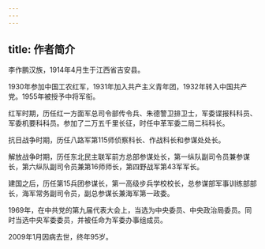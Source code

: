 ```yaml
---
---
---
```

title: 作者简介
---




李作鹏汉族，1914年4月生于江西省吉安县。

1930年参加中国工农红军，1931年加入共产主义青年团，1932年转入中国共产党。1955年被授予中将军衔。

红军时期，历任红一方面军总司令部传令兵、朱德警卫排卫士，军委谍报科科员、军委机要科科员。参加了二万五千里长征，时任中革军委二局二科科长。

抗日战争时期，历任八路军第115师侦察科长、作战科长和参谋处处长。

解放战争时期，历任东北民主联军前方总部参谋处长，第一纵队副司令员兼参谋长，第六纵队副司令员兼第16师师长，第四野战军第43军军长。

建国之后，历任第15兵团参谋长，第一高级步兵学校校长，总参谋部军事训练部部长，海军常务副司令员，副总参谋长兼海军第一政委。

1969年，在中共党的第九届代表大会上，当选为中央委员、中央政治局委员。同时当选中央军委委员，并被任命为军委办事组成员。

2009年1月因病去世，终年95岁。